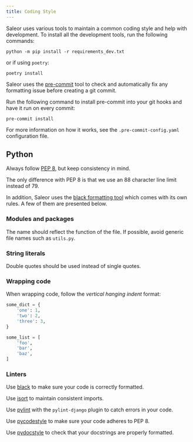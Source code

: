 ```yaml
---
title: Coding Style
---
```


Saleor uses various tools to maintain a common coding style and help with development.
To install all the development tools, run the following commands:

```shell
python -m pip install -r requirements_dev.txt
```

or if using `poetry`:

```shell
poetry install
```

Saleor uses the [pre-commit](https://pre-commit.com/#install) tool to check and automatically fix any formatting issue before creating a git commit.

Run the following command to install pre-commit into your git hooks and have it run on every commit:

```shell
pre-commit install
```

For more information on how it works, see the `.pre-commit-config.yaml` configuration file.

## Python

Always follow [PEP 8](https://www.python.org/dev/peps/pep-0008/), but keep consistency in mind.

The only difference with PEP 8 is that we use an 88 character line limit instead of 79.

In addition, Saleor uses the [black formatting tool](https://github.com/python/black) which comes with its own rules. A few of them are presented below.

### Modules and packages

The name should reflect the function of the file. If possible, avoid generic file names such as `utils.py`.

### String literals

Double quotes should be used instead of single quotes.


### Wrapping code

When wrapping code, follow the _vertical hanging indent_ format:

```python
some_dict = {
    'one': 1,
    'two': 2,
    'three': 3,
}
```

```python
some_list = [
    'foo',
    'bar',
    'baz',
]
```


### Linters

Use [black](https://github.com/python/black/) to make sure your code is correctly formatted.

Use [isort](https://github.com/timothycrosley/isort) to maintain consistent imports.

Use [pylint](https://www.pylint.org/) with the `pylint-django` plugin to catch errors in your code.

Use [pycodestyle](http://pycodestyle.pycqa.org/en/latest/) to make sure your code adheres to PEP 8.

Use [pydocstyle](http://pydocstyle.pycqa.org/en/latest/) to check that your docstrings are properly formatted.
